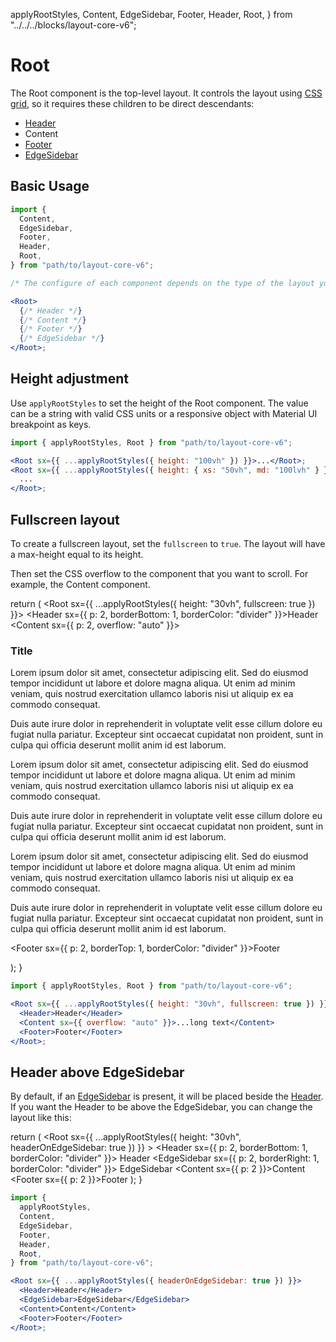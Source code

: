   applyRootStyles,
  Content,
  EdgeSidebar,
  Footer,
  Header,
  Root,
} from "../../../blocks/layout-core-v6";

<Meta title="Layout v6/Configuration/Root" />

# Root

The Root component is the top-level layout.
It controls the layout using [CSS grid](https://developer.mozilla.org/en-US/docs/Web/CSS/CSS_grid_layout), so it requires these children to be direct descendants:

- [Header](/docs/layout-v6-configuration-header--docs)
- Content
- [Footer](/docs/layout-v6-configuration-footer--docs)
- [EdgeSidebar](/docs/layout-v6-configuration-edge-sidebar--docs)

## Basic Usage

```jsx
import {
  Content,
  EdgeSidebar,
  Footer,
  Header,
  Root,
} from "path/to/layout-core-v6";

/* The configure of each component depends on the type of the layout you want */

<Root>
  {/* Header */}
  {/* Content */}
  {/* Footer */}
  {/* EdgeSidebar */}
</Root>;
```

## Height adjustment

Use `applyRootStyles` to set the height of the Root component.
The value can be a string with valid CSS units or a responsive object with Material UI breakpoint as keys.

```jsx
import { applyRootStyles, Root } from "path/to/layout-core-v6";

<Root sx={{ ...applyRootStyles({ height: "100vh" }) }}>...</Root>;
<Root sx={{ ...applyRootStyles({ height: { xs: "50vh", md: "100lvh" } }) }}>
  ...
</Root>;
```

## Fullscreen layout

To create a fullscreen layout, set the `fullscreen` to `true`.
The layout will have a max-height equal to its height.

Then set the CSS overflow to the component that you want to scroll. For example, the Content component.

  return (
    <Root sx={{ ...applyRootStyles({ height: "30vh", fullscreen: true }) }}>
      <Header sx={{ p: 2, borderBottom: 1, borderColor: "divider" }}>Header</Header>
      <Content sx={{ p: 2, overflow: "auto" }}>
        <h3>Title</h3>
        <p>
          Lorem ipsum dolor sit amet, consectetur adipiscing elit. Sed do
          eiusmod tempor incididunt ut labore et dolore magna aliqua. Ut enim ad
          minim veniam, quis nostrud exercitation ullamco laboris nisi ut
          aliquip ex ea commodo consequat.
        </p>
        <p>
          Duis aute irure dolor in reprehenderit in voluptate velit esse cillum
          dolore eu fugiat nulla pariatur. Excepteur sint occaecat cupidatat non
          proident, sunt in culpa qui officia deserunt mollit anim id est laborum.
        </p>
        <p>
          Lorem ipsum dolor sit amet, consectetur adipiscing elit. Sed do
          eiusmod tempor incididunt ut labore et dolore magna aliqua. Ut enim ad
          minim veniam, quis nostrud exercitation ullamco laboris nisi ut
          aliquip ex ea commodo consequat.
        </p>
        <p>
          Duis aute irure dolor in reprehenderit in voluptate velit esse cillum
          dolore eu fugiat nulla pariatur. Excepteur sint occaecat cupidatat non
          proident, sunt in culpa qui officia deserunt mollit anim id est laborum.
        </p>
        <p>
          Lorem ipsum dolor sit amet, consectetur adipiscing elit. Sed do
          eiusmod tempor incididunt ut labore et dolore magna aliqua. Ut enim ad
          minim veniam, quis nostrud exercitation ullamco laboris nisi ut
          aliquip ex ea commodo consequat.
        </p>
        <p>
          Duis aute irure dolor in reprehenderit in voluptate velit esse cillum
          dolore eu fugiat nulla pariatur. Excepteur sint occaecat cupidatat non
          proident, sunt in culpa qui officia deserunt mollit anim id est laborum.
        </p>
      </Content>
      <Footer sx={{ p: 2, borderTop: 1, borderColor: "divider" }}>Footer</Footer>
    </Root>

);
}

<section className="demo-container">
  <DemoFullscreen />
</section>

```jsx
import { applyRootStyles, Root } from "path/to/layout-core-v6";

<Root sx={{ ...applyRootStyles({ height: "30vh", fullscreen: true }) }}>
  <Header>Header</Header>
  <Content sx={{ overflow: "auto" }}>...long text</Content>
  <Footer>Footer</Footer>
</Root>;
```

## Header above EdgeSidebar

By default, if an [EdgeSidebar](/docs/layout-v6-configuration-edge-sidebar--docs) is present, it will be placed beside the [Header](/docs/layout-v6-configuration-header--docs).
If you want the Header to be above the EdgeSidebar, you can change the layout like this:

  return (
    <Root
      sx={{ ...applyRootStyles({ height: "30vh", headerOnEdgeSidebar: true }) }}
    >
      <Header sx={{ p: 2, borderBottom: 1, borderColor: "divider" }}>
        Header
      </Header>
      <EdgeSidebar sx={{ p: 2, borderRight: 1, borderColor: "divider" }}>
        EdgeSidebar
      </EdgeSidebar>
      <Content sx={{ p: 2 }}>Content</Content>
      <Footer sx={{ p: 2 }}>Footer</Footer>
    </Root>
  );
}

<section className="demo-container">
  <DemoHeaderAboveEdgeSidebar />
</section>

```jsx
import {
  applyRootStyles,
  Content,
  EdgeSidebar,
  Footer,
  Header,
  Root,
} from "path/to/layout-core-v6";

<Root sx={{ ...applyRootStyles({ headerOnEdgeSidebar: true }) }}>
  <Header>Header</Header>
  <EdgeSidebar>EdgeSidebar</EdgeSidebar>
  <Content>Content</Content>
  <Footer>Footer</Footer>
</Root>;
```
